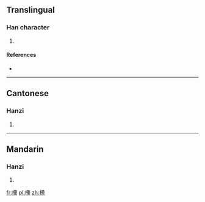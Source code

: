 ==Translingual==

===Han character===
{{Han char|rn=64|rad=手|as=11|sn=14|four=|canj=手大心月 (QKPB)}}

# {{defn|Han|sort=手11}}

====References====
* {{Han ref|kx=0449.280|dkj=12578|dj=0800.140|hdz=31942.050|uh=6455|ud=25685}}

----

==Cantonese==

===Hanzi===
{{yue-hanzi|jyut=}}

# {{defn|Cantonese|sort=手11}}

----

==Mandarin==

===Hanzi===
{{cmn-hanzi|pin=[[dì]] ([[di4]])|wg=ti<sup>4</sup>}}

# {{defn|Mandarin|sort=手11}}

[[fr:摕]]
[[pl:摕]]
[[zh:摕]]
